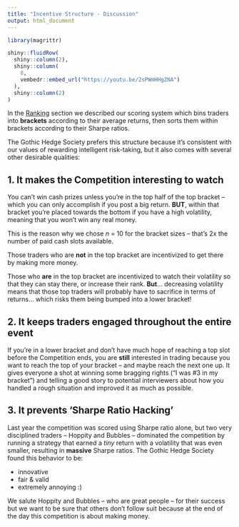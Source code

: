 ```yaml
---
title: "Incentive Structure - Discussion"
output: html_document
---
```


```r
library(magrittr)
```

```r
shiny::fluidRow(
  shiny::column(2),
  shiny::column(
    8,
    vembedr::embed_url("https://youtu.be/2sPWmHHgZNA")
  ),
  shiny::column(2)
)
```

In the [Ranking](https://gothic-hedge-society.github.io/fintech.trading.competition/articles/ranking.html) section we described our scoring system which bins traders 
into **brackets** according to their average returns, then sorts them within
brackets according to their Sharpe ratios.

The Gothic Hedge Society prefers this structure because it's consistent with our
values of rewarding intelligent risk-taking, but it also comes with several 
other desirable qualities:

## 1. It makes the Competition interesting to watch

You can't win cash prizes unless you're in the top half of the top bracket -- 
which you can only accomplish if you post a big return. **BUT**, within that 
bracket you're placed towards the bottom if you have a high volatility, meaning
that you won't win any real money.

This is the reason why we chose $n$ = 10 for the bracket sizes -- that's 2x the
number of paid cash slots available. 

Those traders who are **not** in the top bracket are incentivized to get there
by making more money. 

Those who **are** in the top bracket are incentivized to watch their volatility 
so that they can stay there, or increase their rank. **But**... decreasing 
volatility means that those top traders will probably have to sacrifice in terms
of returns... which risks them being bumped into a lower bracket!

## 2. It keeps traders engaged throughout the entire event

If you're in a lower bracket and don't have much hope of reaching a top slot 
before the Competition ends, you are **still** interested in trading because 
you want to reach the top of your bracket -- and maybe reach the next one up. It
gives everyone a shot at winning some bragging rights ("I was #3 in my bracket")
and telling a good story to potential interviewers about how you handled a rough
situation and improved it as much as possible. 

## 3. It prevents 'Sharpe Ratio Hacking'

Last year the competition was scored using Sharpe ratio alone, but two very 
disciplined traders -- Hoppity and Bubbles -- dominated the competition by 
running a strategy that earned a *tiny* return with a volatility that was even
smaller, resulting in **massive** Sharpe ratios. The Gothic Hedge Society found
this behavior to be:

  - innovative
  - fair & valid
  - extremely annoying :)
  
We salute Hoppity and Bubbles -- who are great people -- for their success but 
we want to be sure that others don't follow suit because at the end of the day 
this competition is about making money.
